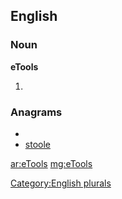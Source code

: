==English==

===Noun===
'''eTools'''

# {{plural of|[[eTool]]}}

===Anagrams===
* {{alphagram|eloost}}
* [[stoole#English|stoole]]


[[Category:English plurals]]

[[ar:eTools]]
[[mg:eTools]]